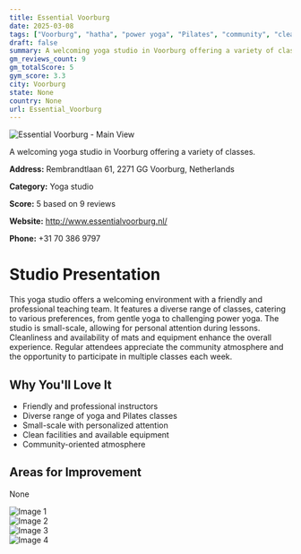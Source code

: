 ```yaml
---
title: Essential Voorburg
date: 2025-03-08
tags: ["Voorburg", "hatha", "power yoga", "Pilates", "community", "cleanliness", "Voorburg"]  
draft: false
summary: A welcoming yoga studio in Voorburg offering a variety of classes.
gm_reviews_count: 9
gm_totalScore: 5
gym_score: 3.3
city: Voorburg
state: None
country: None
url: Essential_Voorburg
---
```


<div className="aspect-[16/9] relative my-8">
  <img 
    src="https://lh5.googleusercontent.com/p/AF1QipMb48CX60YQIg7aj7G5Fqi6wONvyKdBChVd651k=w1920-h1080-k-no"
    alt="Essential Voorburg - Main View"
    className="object-cover absolute inset-0 w-full h-full rounded-lg"
  />
</div>

A welcoming yoga studio in Voorburg offering a variety of classes.

**Address:** Rembrandtlaan 61, 2271 GG Voorburg, Netherlands

**Category:** Yoga studio

**Score:** 5 based on 9 reviews

**Website:** http://www.essentialvoorburg.nl/

**Phone:** +31 70 386 9797

# Studio Presentation

This yoga studio offers a welcoming environment with a friendly and professional teaching team. It features a diverse range of classes, catering to various preferences, from gentle yoga to challenging power yoga. The studio is small-scale, allowing for personal attention during lessons. Cleanliness and availability of mats and equipment enhance the overall experience. Regular attendees appreciate the community atmosphere and the opportunity to participate in multiple classes each week.

## Why You'll Love It

- Friendly and professional instructors
- Diverse range of yoga and Pilates classes
- Small-scale with personalized attention
- Clean facilities and available equipment
- Community-oriented atmosphere

## Areas for Improvement

None

<div className="grid grid-cols-1 xl:grid-cols-2 gap-4 my-8">
<div className="aspect-[4/3] relative"><img src="https://lh5.googleusercontent.com/p/AF1QipNhEDNX1SuWasv92kvvBtIN0zLAQkrlkg9hf1qS=w1920-h1080-k-no" alt="Image 1" className="object-cover absolute inset-0 w-full h-full rounded-lg" /></div>
<div className="aspect-[4/3] relative"><img src="https://lh5.googleusercontent.com/p/AF1QipOc5FJ0kr2BxB4Pj_rU7SFIfamdd_qxAwo8T0SE=w1920-h1080-k-no" alt="Image 2" className="object-cover absolute inset-0 w-full h-full rounded-lg" /></div>
<div className="aspect-[4/3] relative"><img src="https://lh5.googleusercontent.com/p/AF1QipPXtxN9vs65Z6NHNqX8A1IDgFtj2IIxtXLKhmdG=w1920-h1080-k-no" alt="Image 3" className="object-cover absolute inset-0 w-full h-full rounded-lg" /></div>
<div className="aspect-[4/3] relative"><img src="https://lh3.googleusercontent.com/gps-cs-s/AB5caB8e1GdrbCQHw5zkKsHx7YrFI6cEeL8Hhh5nsNh1D77KpKFyQ2oiuuXk-p5K4F7JwqykclgDe-h3rBnJUXhH-y8vFF0pem1gIc4Eop4IxPmYIGHgKXO1xIJY300yMtEAKlw7GUnf=w1920-h1080-k-no" alt="Image 4" className="object-cover absolute inset-0 w-full h-full rounded-lg" /></div>
</div>